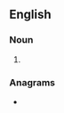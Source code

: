 ==English==

===Noun===
{{head|en|noun form}}

# {{plural of|en|ballroom}}

===Anagrams===
* {{anagrams|en|a=abllmoors|moorballs}}